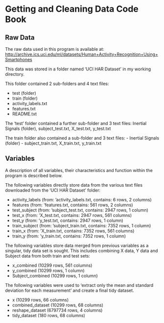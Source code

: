 # Getting and Cleaning Data Code Book

## Raw Data

The raw data used in this program is available at: <http://archive.ics.uci.edu/ml/datasets/Human+Activity+Recognition+Using+Smartphones>

This data was stored in a folder named 'UCI HAR Dataset' in my working directory.

This folder contained 2 sub-folders and 4 text files:

-   test (folder)
-   train (folder)
-   activity_labels.txt
-   features.txt
-   README.txt

The 'test' folder contained a further sub-folder and 3 text files: Inertial Signals (folder), subject_test.txt, X_test.txt, y_test.txt

The train folder also contained a sub-folder and 3 text files: - Inertial Signals (folder) - subject_train.txt, X_train.txt, y_train.txt

## Variables

A description of all variables, their characteristics and function within the program is described below.

The following variables directly store data from the various text files downloaded from the 'UCI HAR Dataset' folder:

-   activity_labels (from: 'activity_labels.txt, contains: 6 rows, 2 columns)
-   features (from: 'features.txt, contains: 561 rows, 2 columns)
-   test_subject (from: 'subject_test.txt, contains: 2947 rows, 1 column)
-   test_x (from: 'X_test.txt, contains: 2947 rows, 561 columns)
-   test_y (from: 'y_test.txt, contains: 2947 rows, 1 column)
-   train_subject (from: 'subject_train.txt, contains: 7352 rows, 1 column)
-   train_x (from: 'X_train.txt, contains: 7352 rows, 561 columns)
-   train_y (from: 'y_train.txt, contains: 7352 rows, 1 column)

The following variables store data merged from previous variables as a singular, tidy data set is sought. This includes combining X data, Y data and Subject data from both train and test sets:

-   x_combined (10299 rows, 561 columns)
-   y_combined (10299 rows, 1 column)
-   Subject_combined (10299 rows, 1 column)

The following variables were used to 'extract only the mean and standard deviation for each measurement' and create a final tidy dataset.

-   x (10299 rows, 66 columns)
-   combined_dataset (10299 rows, 68 columns)
-   reshape_dataset (6797734 rows, 4 columns)
-   tidy_dataset (180 rows, 68 columns)
